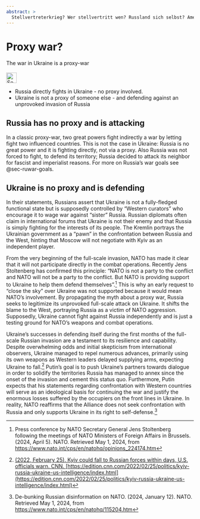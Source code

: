 ```yaml
---
abstract: > 
  Stellvertreterkrieg? Wer stellvertritt wen? Russland sich selbst? Amerika will nicht. Ukraine verteidigt sich.
---
```


# Proxy war? {#sec-nato-proxy}

::: {.callout-caution title="Myth"}
The war in Ukraine is a proxy-war
[<br></br>![Search for topic in EUvsDisinfo](../all_common_img/EUvsDisinfo_400x240.jpg){height=2em}](https://euvsdisinfo.eu/disinformation-cases/?text=nato%20%20threatens%20russia&sort=relevance)
:::

::: {.callout-tip title="Truth"}
- Russia directly fights in Ukraine - no proxy involved.   
- Ukraine is not a proxy of someone else - and defending against an unprovoked invasion of Russia
:::

## Russia has no proxy and is attacking

In a classic proxy-war, two great powers fight indirectly a war by letting fight two influenced countries. This is not the case in Ukraine: Russia is no great power and it is fighting directly, not via a proxy. Also Russia was not forced to fight, to defend its territory; Russia decided to attack its neighbor for fascist and imperialist reasons. For more on Russia's war goals see @sec-ruwar-goals.   

## Ukraine is no proxy and is defending

In their statements, Russians assert that Ukraine is not a fully-fledged functional state but is supposedly controlled by “Western curators” who encourage it to wage war against “sister” Russia. Russian diplomats often claim in international forums that Ukraine is not their enemy and that Russia is simply fighting for the interests of its people. The Kremlin portrays the Ukrainian government as a “pawn” in the confrontation between Russia and the West, hinting that Moscow will not negotiate with Kyiv as an independent player. 

From the very beginning of the full-scale invasion, NATO has made it clear that it will not participate directly in the combat operations. Recently Jens Stoltenberg has confirmed this principle: “NATO is not a party to the conflict and NATO will not be a party to the conflict. But NATO is providing support to Ukraine to help them defend themselves”.[^nato-proxy-1] This is why an early request to “close the sky” over Ukraine was not supported because it would mean NATO’s involvement. By propagating the myth about a proxy war, Russia seeks to legitimize its unprovoked full-scale attack on Ukraine. It shifts the blame to the West, portraying Russia as a victim of NATO aggression. Supposedly, Ukraine cannot fight against Russia independently and is just a testing ground for NATO’s weapons and combat operations.

Ukraine’s successes in defending itself during the first months of the full-scale Russian invasion are a testament to its resilience and capability. Despite overwhelming odds and initial skepticism from international observers, Ukraine managed to repel numerous advances, primarily using its own weapons as Western leaders delayed supplying arms, expecting Ukraine to fall.[^nato-proxy-2] Putin’s goal is to push Ukraine's partners towards dialogue in order to solidify the territories Russia has managed to annex since the onset of the invasion and cement this status quo. Furthermore, Putin expects that his statements regarding confrontation with Western countries will serve as an ideological basis for continuing the war and justify the enormous losses suffered by the occupiers on the front lines in Ukraine. In reality, NATO reaffirms that the Alliance does not seek confrontation with Russia and only supports Ukraine in its right to self-defense.[^nato-proxy-3]


[^nato-proxy-1]:  Press conference by NATO Secretary General Jens Stoltenberg following the meetings of NATO Ministers of Foreign Affairs in Brussels. (2024, April 5). NATO. Retrieved May 1, 2024, from [https://www.nato.int/cps/en/natohq/opinions\_224174.htm](https://www.nato.int/cps/en/natohq/opinions\_224174.htm)

[^nato-proxy-2]:  [(2022, February 25). Kyiv could fall to Russian forces within days, U.S. officials warn. CNN. [https://edition.cnn.com/2022/02/25/politics/kyiv-russia-ukraine-us-intelligence/index.html](https://edition.cnn.com/2022/02/25/politics/kyiv-russia-ukraine-us-intelligence/index.html)](https://edition.cnn.com/2022/02/25/politics/kyiv-russia-ukraine-us-intelligence/index.html)

[^nato-proxy-3]:  De-bunking Russian disinformation on NATO. (2024, January 12). NATO. Retrieved May 1, 2024, from [https://www.nato.int/cps/en/natohq/115204.htm](https://www.nato.int/cps/en/natohq/115204.htm)

